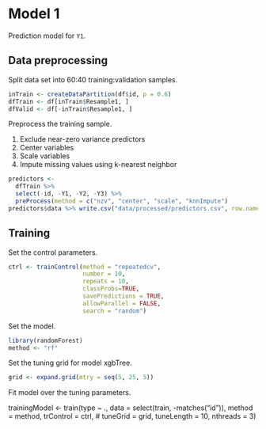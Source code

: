 # Model 1

Prediction model for `Y1`.


## Data preprocessing

Split data set into 60:40 training:validation samples.

```r
inTrain <- createDataPartition(df$id, p = 0.6)
dfTrain <- df[inTrain$Resample1, ]
dfValid <- df[-inTrain$Resample1, ]
```

Preprocess the training sample.

1. Exclude near-zero variance predictors
2. Center variables
3. Scale variables
4. Impute missing values using k-nearest neighbor

```r
predictors <-
  dfTrain %>% 
  select(-id, -Y1, -Y2, -Y3) %>% 
  preProcess(method = c("nzv", "center", "scale", "knnImpute")
predictors$data %>% write.csv("data/processed/predictors.csv", row.names = FALSE)
```

## Training

Set the control parameters.

```r
ctrl <- trainControl(method = "repeatedcv",
                     number = 10,
                     repeats = 10,
                     classProbs=TRUE,
                     savePredictions = TRUE,
                     allowParallel = FALSE,
                     search = "random")
```

Set the model.

```r
library(randomForest)
method <- "rf"
```

Set the tuning grid for model xgbTree.

```r
grid <- expand.grid(mtry = seq(5, 25, 5))
```

Fit model over the tuning parameters.

trainingModel <- train(type ~ .,
                       data = select(train, -matches("id")),
                       method = method,
                       trControl = ctrl,
                       # tuneGrid = grid,
                       tuneLength = 10,
                       nthreads = 3)